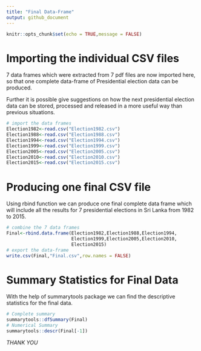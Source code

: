 ```yaml
---
title: "Final Data-Frame"
output: github_document
---
```


```r
knitr::opts_chunk$set(echo = TRUE,message = FALSE)
```

# Importing the individual CSV files

7 data frames which were extracted from 7 pdf files
are now imported here, so that one complete data-frame 
of Presidential election data can be produced.

Further it is possible give suggestions on how the next 
presidential election data can be stored, processed and 
released in a more useful way than previous situations.

```r
# import the data frames
Election1982<-read.csv("Election1982.csv")
Election1988<-read.csv("Election1988.csv")
Election1994<-read.csv("Election1994.csv")
Election1999<-read.csv("Election1999.csv")
Election2005<-read.csv("Election2005.csv")
Election2010<-read.csv("Election2010.csv")
Election2015<-read.csv("Election2015.csv")
```

# Producing one final CSV file

Using rbind function we can produce one final complete data frame
which will include all the results for 7 presidential elections 
in Sri Lanka from 1982 to 2015.

```r
# combine the 7 data frames
Final<-rbind.data.frame(Election1982,Election1988,Election1994,
                        Election1999,Election2005,Election2010,
                        Election2015)
# export the data-frame
write.csv(Final,"Final.csv",row.names = FALSE)
```

# Summary Statistics for Final Data

With the help of summarytools package we can find the descriptive statistics
for the final data.

```r
# Complete summary
summarytools::dfSummary(Final)
# Numerical Summary
summarytools::descr(Final[-1])
```

*THANK YOU*